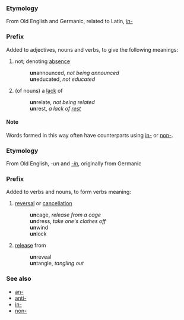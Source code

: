 ===Etymology===
From Old English and Germanic, related to Latin, ''[[in-]]''

===Prefix===
Added to adjectives, nouns and verbs, to give the following meanings:
#not; denoting [[absence]]
#:'''un'''announced, ''not being announced''
#:'''un'''educated, ''not educated''
#(of nouns) a [[lack]] of
#:'''un'''relate, ''not being related''
#:'''un'''rest, ''a lack of [[rest]]''

====Note====
Words formed in this way often have counterparts using [[in-]] or [[non-]].

===Etymology===
From Old English, ''-un'' and ''[[-in]]'', originally from Germanic

===Prefix===
Added to verbs and nouns, to form verbs meaning:
#[[reversal]] or [[cancel|cancellation]]
#:'''un'''cage, ''release from a cage''
#:'''un'''dress, ''take one's clothes off''
#:'''un'''wind
#:'''un'''lock
#[[release]] from
#:'''un'''reveal
#:'''un'''tangle, ''tangling out''

===See also===
*[[an-]]
*[[anti-]]
*[[in-]]
*[[non-]]